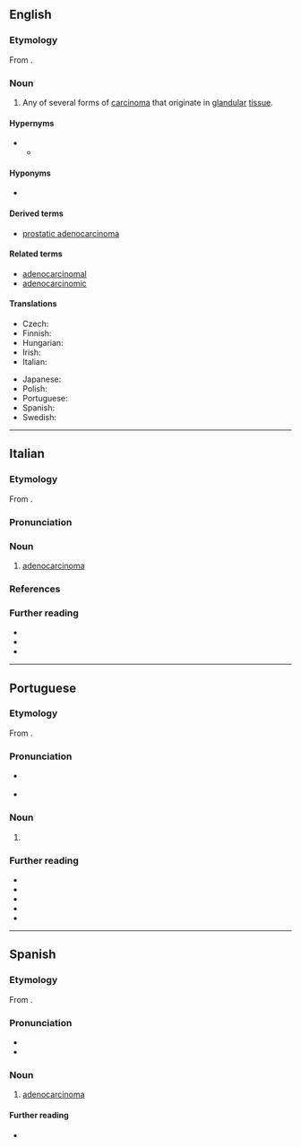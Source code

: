 ==English==

===Etymology===
From {{af|en|adeno-|carcinoma}}.

===Noun===
{{wikipedia}}
{{en-noun|s|adenocarcinomata}}

# {{lb|en|oncology}} Any of several forms of [[carcinoma]] that originate in [[glandular]] [[tissue]].

====Hypernyms====
* {{l|en|cancer}}
** {{l|en|carcinoma}}

====Hyponyms====
* {{l|en|lymphoma}}

====Derived terms====
* [[prostatic adenocarcinoma]]

====Related terms====
* [[adenocarcinomal]]
* [[adenocarcinomic]]

====Translations====
{{trans-top|any of several forms of carcinoma that originate in glandular tissue}}
* Czech: {{t|cs|adenokarcinom|m}}
* Finnish: {{t+|fi|adenokarsinooma}}
* Hungarian: {{t+|hu|adenokarcinóma}}
* Irish: {{t|ga|adanacarcanóma|m}}
* Italian: {{t+|it|adenocarcinoma|m}}
{{trans-mid}}
* Japanese: {{t|ja|腺癌|tr=せんがん, sengan}}
* Polish: {{t+|pl|gruczolakorak|m}}
* Portuguese: {{t+|pt|adenocarcinoma|m}}
* Spanish: {{t+|es|adenocarcinoma|m}}
* Swedish: {{t+|sv|adenokarcinom|n}}
{{trans-bottom}}

----

==Italian==
{{wikipedia|lang=it}}

===Etymology===
From {{af|it|adeno-|carcinoma}}.

===Pronunciation===
{{it-pr|adènocarcinòma<ref:{{R:it:Olivetti}}>}}

===Noun===
{{it-noun|m}}

# {{lb|it|oncology}} [[#English|adenocarcinoma]]

===References===
<references />

===Further reading===
* {{R:it:Hoepli}}
* {{R:it:Garzanti}}
* {{R:it:Treccani}}

----

==Portuguese==

===Etymology===
From {{af|pt|adeno-|carcinoma}}.

===Pronunciation===
* {{a|PT}} {{IPA|pt|/ɐdenɔkɐɾsiˈnomɐ/}}
* {{hyph|pt|a|de|no|car|ci|no|ma}}

===Noun===
{{pt-noun|m}}

# {{lb|pt|oncology}} {{l|en|adenocarcinoma}} {{gloss|any of several forms of carcinoma that originate in glandular tissue}}

===Further reading===
* {{R:pt:Aulete}}
* {{R:pt:Dicionário informal}}
* {{R:pt:Infopédia}}
* {{R:pt:Michaelis}}
* {{R:pt:Priberam}}

----

==Spanish==

===Etymology===
From {{af|es|adeno-|carcinoma}}.

===Pronunciation===
{{es-IPA}}
* {{hyph|es|a|de|no|car|ci|no|ma}}
* {{rhymes|es|oma|s=7}}

===Noun===
{{es-noun|m}}

# {{lb|es|oncology}} [[#English|adenocarcinoma]]

====Further reading====
* {{R:es:DRAE}}